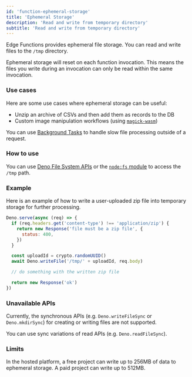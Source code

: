 ```yaml
---
id: 'function-ephemeral-storage'
title: 'Ephemeral Storage'
description: 'Read and write from temporary directory'
subtitle: 'Read and write from temporary directory'
---
```


Edge Functions provides ephemeral file storage. You can read and write files to the `/tmp` directory.

Ephemeral storage will reset on each function invocation. This means the files you write during an invocation can only be read within the same invocation.

### Use cases

Here are some use cases where ephemeral storage can be useful:

- Unzip an archive of CSVs and then add them as records to the DB
- Custom image manipulation workflows (using [`magick-wasm`](https://supabase.com/docs/guides/functions/examples/image-manipulation))

You can use [Background Tasks](https://supabase.com/docs/guides/functions/background-tasks) to handle slow file processing outside of a request.

### How to use

You can use [Deno File System APIs](https://docs.deno.com/api/deno/file-system) or the [`node:fs` module](https://docs.deno.com/api/node/fs/) to access the `/tmp` path.

### Example

Here is an example of how to write a user-uploaded zip file into temporary storage for further processing.

```js
Deno.serve(async (req) => {
  if (req.headers.get('content-type') !== 'application/zip') {
    return new Response('file must be a zip file', {
      status: 400,
    })
  }

  const uploadId = crypto.randomUUID()
  await Deno.writeFile('/tmp/' + uploadId, req.body)

  // do something with the written zip file

  return new Response('ok')
})
```

### Unavailable APIs

Currently, the synchronous APIs (e.g. `Deno.writeFileSync` or `Deno.mkdirSync`) for creating or writing files are not supported.

You can use sync variations of read APIs (e.g. `Deno.readFileSync`).

### Limits

In the hosted platform, a free project can write up to 256MB of data to ephemeral storage. A paid project can write up to 512MB.

